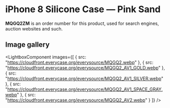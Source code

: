 
# iPhone 8 Silicone Case — Pink Sand

<Callout type='info' emoji='👉🏻'>**MQGQ2ZM** is an order number for this product, used for search engines, auction websites and such.</Callout>

## Image gallery

<LightboxComponent
    images={[
      {
        src: "https://cloudfront.everycase.org/everysource/MQGQ2.webp"
      },
      {
        src: "https://cloudfront.everycase.org/everysource/MQGQ2_AV1_GOLD.webp"
      },
      {
        src: "https://cloudfront.everycase.org/everysource/MQGQ2_AV1_SILVER.webp"
      },
      {
        src: "https://cloudfront.everycase.org/everysource/MQGQ2_AV1_SPACE_GRAY.webp"
      },
      {
        src: "https://cloudfront.everycase.org/everysource/MQGQ2_AV2.webp"
      }
    ]}
  />
